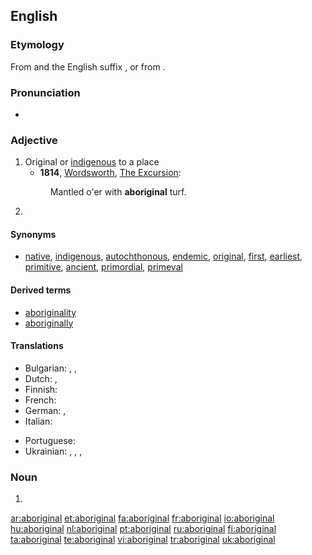 {{also|Aboriginal}}
==English==

===Etymology===

From {{etyl|la}} {{term|lang=la|ab origine}} and the English suffix {{term|-al}}, or from {{suffix|aborigine|al}}.

===Pronunciation===
* {{audio|En-uk-aboriginal.ogg|Audio (UK)}}

===Adjective===
{{en-adj}}

# Original or [[indigenous]] to a place
#*'''1814''', [[w:William Wordsworth|Wordsworth]], [http://books.google.com/books?id=T18JAAAAQAAJ&pg=PA277 The Excursion]: 
#: Mantled o'er with '''aboriginal''' turf.
# {{alternative capitalization of|Aboriginal}}

====Synonyms====
* {{sense|indigenous to a place}} [[native]], [[indigenous]], [[autochthonous]], [[endemic]], [[original]], [[first]], [[earliest]], [[primitive]], [[ancient]], [[primordial]], [[primeval]]

====Derived terms====
* [[aboriginality]]
* [[aboriginally]]

====Translations====
{{trans-top|first; original; indigenous; primitive}}
* Bulgarian: {{t+|bg|коренен|sc=Cyrl}}, {{t+|bg| местен}}, {{t+|bg|туземен|sc=Cyrl}}
* Dutch: {{t+|nl|inheems}}, {{t-|nl|inheemse}}
* Finnish: {{t+|fi|alkuperäinen}}
* French: {{t+|fr|indigène}}
* German: {{t+|de|eingeboren}}, {{t+|de|einheimisch}}
* Italian: {{t+|it|aborigeno}}
{{trans-mid}}
* Portuguese: {{t+|pt|aborígene}}
* Ukrainian: {{t-|uk|аборигенський|tr=aboryhéns’kyj|sc=Cyrl|xs=Ukrainian}}, {{t-|uk|тубільний|tr=tubíl’nyj|sc=Cyrl|xs=Ukrainian}}, {{t-|uk|автохтонний|tr=avtoxtónnyj|sc=Cyrl|xs=Ukrainian}}, {{t-|uk|туземський|tr=tuzéms’kyj|sc=Cyrl|xs=Ukrainian}}
{{trans-bottom}}

===Noun===
{{en-noun}}

# {{alternative capitalization of|Aboriginal}}

[[ar:aboriginal]]
[[et:aboriginal]]
[[fa:aboriginal]]
[[fr:aboriginal]]
[[io:aboriginal]]
[[hu:aboriginal]]
[[nl:aboriginal]]
[[pt:aboriginal]]
[[ru:aboriginal]]
[[fi:aboriginal]]
[[ta:aboriginal]]
[[te:aboriginal]]
[[vi:aboriginal]]
[[tr:aboriginal]]
[[uk:aboriginal]]